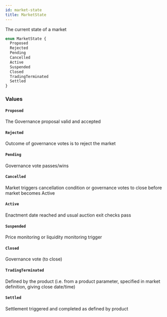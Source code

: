 ```yaml
---
id: market-state
title: MarketState
---
```



The current state of a market

```graphql
enum MarketState {
  Proposed
  Rejected
  Pending
  Cancelled
  Active
  Suspended
  Closed
  TradingTerminated
  Settled
}
```


### Values

#### `Proposed` 

The Governance proposal valid and accepted


#### `Rejected` 

Outcome of governance votes is to reject the market


#### `Pending` 

Governance vote passes/wins


#### `Cancelled` 

Market triggers cancellation condition or governance
votes to close before market becomes Active


#### `Active` 

Enactment date reached and usual auction exit checks pass


#### `Suspended` 

Price monitoring or liquidity monitoring trigger


#### `Closed` 

Governance vote (to close)


#### `TradingTerminated` 

Defined by the product (i.e. from a product parameter,
specified in market definition, giving close date/time)


#### `Settled` 

Settlement triggered and completed as defined by product




